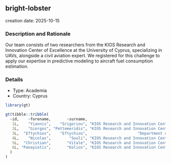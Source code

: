 
## bright-lobster
creation date: 2025-10-15


### Description and Rationale

Our team consists of two researchers from the KIOS Research and Innovation Center of Excellence at the University of Cyprus, specializing in UAVs, alongside a civil aviation expert. We registered for this challenge to apply our expertise in predictive modeling to aircraft fuel consumption estimation.

### Details

* Type: Academia
* Country: Cyprus

```r
library(gt)

gt(tibble::tribble(
  ~id,    ~forename,       ~surname,                                        ~affiliation,
   1L,    "Yiannis",    "Grigoriou", "KIOS Research and Innovation Center of Excellence",
   2L,    "Giorgos", "Pettemeridis", "KIOS Research and Innovation Center of Excellence",
   3L,  "Eftychios",    "Eftychiou",                      "Department of Civil Aviation",
   4L,    "Nicolas",        "Souli", "KIOS Research and Innovation Center of Excellence",
   5L,  "Christian",       "Vitale", "KIOS Research and Innovation Center of Excellence",
   6L, "Panayiotis",       "Kolios", "KIOS Research and Innovation Center of Excellence"
  )
)
```
